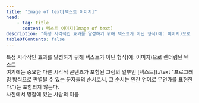 ```yaml
---
title: "Image of text[텍스트 이미지]"
head:
    - tag: title
      content: 텍스트 이미지(Image of text)
description: "특정 시각적인 효과를 달성하기 위해 텍스트가 아닌 형식(예: 이미지)으로 렌더링된 텍스트"
tableOfContents: false
---
```


<Badge text="WCAG2" variant="note" size="large" /> 
특정 시각적인 효과를 달성하기 위해 텍스트가 아닌 형식(예: 이미지)으로 렌더링된 텍스트


<Aside title="참고">
여기에는 중요한 다른 시각적 콘텐츠가 포함된 그림의 일부인 [텍스트](./text "프로그래밍 방식으로 판별될 수 있는 문자들의 순서로서, 그 순서는 인간 언어로 무언가를 표현한다.")는 포함되지 않는다.
</Aside>

<Card title="예제" icon="open-book">
사진에서 명찰에 있는 사람의 이름
</Card>
